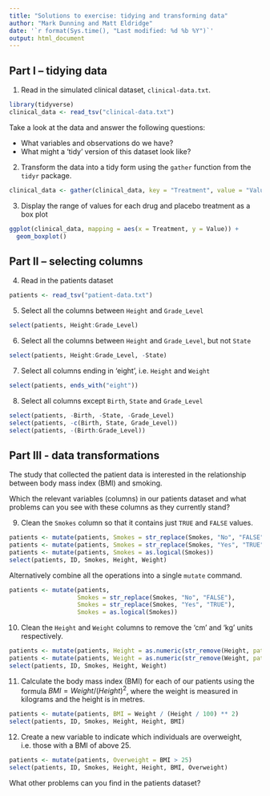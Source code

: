 ```yaml
---
title: "Solutions to exercise: tidying and transforming data"
author: "Mark Dunning and Matt Eldridge"
date: '`r format(Sys.time(), "Last modified: %d %b %Y")`'
output: html_document
---
```


## Part I -- tidying data

1. Read in the simulated clinical dataset, `clinical-data.txt`.

```r
library(tidyverse)
clinical_data <- read_tsv("clinical-data.txt")
```

Take a look at the data and answer the following questions:

* What variables and observations do we have?
* What might a 'tidy' version of this dataset look like?

2. Transform the data into a tidy form using the `gather` function from the `tidyr` package.

```r
clinical_data <- gather(clinical_data, key = "Treatment", value = "Value", -Subject)
```

3. Display the range of values for each drug and placebo treatment as a box plot

```r
ggplot(clinical_data, mapping = aes(x = Treatment, y = Value)) +
  geom_boxplot()
```

## Part II -- selecting columns

4. Read in the patients dataset

```r
patients <- read_tsv("patient-data.txt")
```

5. Select all the columns between `Height` and `Grade_Level`

```r
select(patients, Height:Grade_Level)
```

6. Select all the columns between `Height` and `Grade_Level`, but not `State`

```r
select(patients, Height:Grade_Level, -State)
```

7. Select all columns ending in 'eight', i.e. `Height` and `Weight`

```r
select(patients, ends_with("eight"))
```

8. Select all columns except `Birth`, `State` and `Grade_Level`

```r
select(patients, -Birth, -State, -Grade_Level)
select(patients, -c(Birth, State, Grade_Level))
select(patients, -(Birth:Grade_Level))
```

## Part III - data transformations

The study that collected the patient data is interested in the relationship between body mass index (BMI) and smoking.

Which the relevant variables (columns) in our patients dataset and what problems can you see with these columns as they currently stand?

9. Clean the `Smokes` column so that it contains just `TRUE` and `FALSE` values.

```r
patients <- mutate(patients, Smokes = str_replace(Smokes, "No", "FALSE"))
patients <- mutate(patients, Smokes = str_replace(Smokes, "Yes", "TRUE"))
patients <- mutate(patients, Smokes = as.logical(Smokes))
select(patients, ID, Smokes, Height, Weight)
```

Alternatively combine all the operations into a single `mutate` command.

```r
patients <- mutate(patients,
                   Smokes = str_replace(Smokes, "No", "FALSE"),
                   Smokes = str_replace(Smokes, "Yes", "TRUE"),
                   Smokes = as.logical(Smokes))
```

10. Clean the `Height` and `Weight` columns to remove the 'cm' and 'kg' units respectively.

```r
patients <- mutate(patients, Height = as.numeric(str_remove(Height, pattern = "cm$")))
patients <- mutate(patients, Weight = as.numeric(str_remove(Weight, pattern = "kg$")))
select(patients, ID, Smokes, Height, Weight)
```

11. Calculate the body mass index (BMI) for each of our patients using the formula $BMI = Weight / (Height)^2$, where the weight is measured in kilograms and the height is in metres.

```r
patients <- mutate(patients, BMI = Weight / (Height / 100) ** 2)
select(patients, ID, Smokes, Height, Height, BMI)
```

12. Create a new variable to indicate which individuals are overweight, i.e. those with a BMI of above 25.

```r
patients <- mutate(patients, Overweight = BMI > 25)
select(patients, ID, Smokes, Height, Height, BMI, Overweight)
```

What other problems can you find in the patients dataset?


